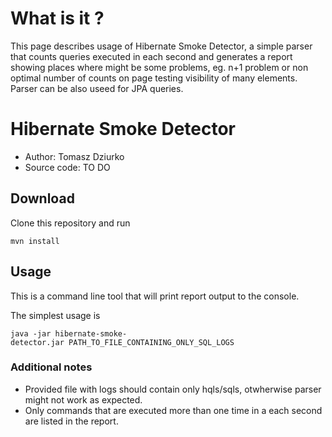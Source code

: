 = What is it ? =

This page describes usage of Hibernate Smoke Detector, a simple parser that counts queries executed in each second and generates a report showing places where might be some problems, eg. n+1 problem or non optimal number of counts on page testing visibility of many elements. Parser can be also useed for JPA queries.

= Hibernate Smoke Detector =

* Author: Tomasz Dziurko
* Source code: TO DO

== Download ==

Clone this repository and run

 mvn install

== Usage ==

This is a command line tool that will print report output to the console.

The simplest usage is

 java -jar hibernate-smoke-detector.jar PATH_TO_FILE_CONTAINING_ONLY_SQL_LOGS

=== Additional notes ===

* Provided file with logs should contain only hqls/sqls, otwherwise parser might not work as expected.
* Only commands that are executed more than one time in a each second are listed in the report.

